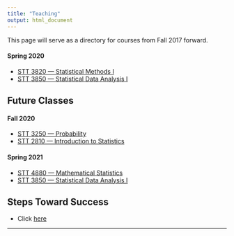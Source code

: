 ```yaml
---
title: "Teaching"
output: html_document
---
```


<i class="glyphicon glyphicon-star"></i> This page will serve as a directory for courses from Fall 2017 forward. <i class="glyphicon glyphicon-thumbs-up"></i>


#### Spring 2020

* [STT 3820 --- Statistical Methods I](../STT3820/CoursePacing/CoursePacing3820S2020.html) 
* [STT 3850 --- Statistical Data Analysis I](https://hasthika.github.io/STT3850/index.html)

## Future Classes

#### Fall 2020

* [STT 3250 --- Probability]() 
* [STT 2810 --- Introduction to Statistics](https://www.pearsonmylabandmastering.com/northamerica/)

#### Spring 2021

* [STT 4880 --- Mathematical Statistics]()
* [STT 3850 --- Statistical Data Analysis I](https://hasthika.github.io/STT3850/index.html)



## Steps Toward Success

* Click [here](StepsTowardsSuccess.html)


* * *